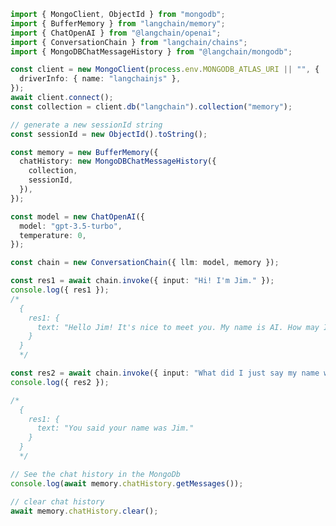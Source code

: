 ```typescript
import { MongoClient, ObjectId } from "mongodb";
import { BufferMemory } from "langchain/memory";
import { ChatOpenAI } from "@langchain/openai";
import { ConversationChain } from "langchain/chains";
import { MongoDBChatMessageHistory } from "@langchain/mongodb";

const client = new MongoClient(process.env.MONGODB_ATLAS_URI || "", {
  driverInfo: { name: "langchainjs" },
});
await client.connect();
const collection = client.db("langchain").collection("memory");

// generate a new sessionId string
const sessionId = new ObjectId().toString();

const memory = new BufferMemory({
  chatHistory: new MongoDBChatMessageHistory({
    collection,
    sessionId,
  }),
});

const model = new ChatOpenAI({
  model: "gpt-3.5-turbo",
  temperature: 0,
});

const chain = new ConversationChain({ llm: model, memory });

const res1 = await chain.invoke({ input: "Hi! I'm Jim." });
console.log({ res1 });
/*
  {
    res1: {
      text: "Hello Jim! It's nice to meet you. My name is AI. How may I assist you today?"
    }
  }
  */

const res2 = await chain.invoke({ input: "What did I just say my name was?" });
console.log({ res2 });

/*
  {
    res1: {
      text: "You said your name was Jim."
    }
  }
  */

// See the chat history in the MongoDb
console.log(await memory.chatHistory.getMessages());

// clear chat history
await memory.chatHistory.clear();
```